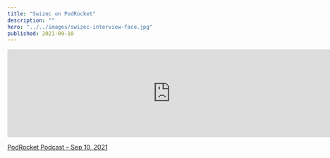 ```yaml
---
title: "Swizec on PodRocket"
description: ""
hero: "../../images/swizec-interview-face.jpg"
published: 2021-09-10
---
```


<iframe
  src="https://player.fireside.fm/v2/XHXVzqW5+eHadb4-J?theme=dark"
  width="740"
  height="200"
  frameborder="0"
  scrolling="no"
></iframe>

[PodRocket Podcast – Sep 10, 2021](http://podrocket.logrocket.com/swizec)
